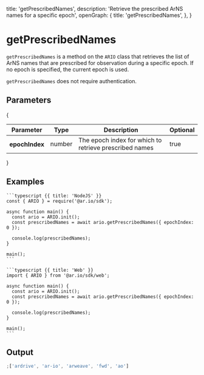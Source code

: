 
  title: 'getPrescribedNames',
  description: 'Retrieve the prescribed ArNS names for a specific epoch',
  openGraph: {
    title: 'getPrescribedNames',
  },
}

<HeroPattern />

# getPrescribedNames

`getPrescribedNames` is a method on the `ARIO` class that retrieves the list of ArNS names that are prescribed for observation during a specific epoch. If no epoch is specified, the current epoch is used.

`getPrescribedNames` does not require authentication.

## Parameters

{

<div style={{ textAlign: 'center' }}>
  <table className="inline-table">
    <thead>
      <tr>
        <th>Parameter</th>
        <th>Type</th>
        <th>Description</th>
        <th>Optional</th>
      </tr>
    </thead>
    <tbody>
      <tr>
        <th>epochIndex</th>
        <td>number</td>
        <td>The epoch index for which to retrieve prescribed names</td>
        <td>true</td>
      </tr>
    </tbody>
  </table>
</div>
}

## Examples

<CodeGroup title="getPrescribedNames">

    ```typescript {{ title: 'NodeJS' }}
    const { ARIO } = require('@ar.io/sdk');

    async function main() {
      const ario = ARIO.init();
      const prescribedNames = await ario.getPrescribedNames({ epochIndex: 0 });

      console.log(prescribedNames);
    }

    main();
    ```

    ```typescript {{ title: 'Web' }}
    import { ARIO } from '@ar.io/sdk/web';

    async function main() {
      const ario = ARIO.init();
      const prescribedNames = await ario.getPrescribedNames({ epochIndex: 0 });

      console.log(prescribedNames);
    }

    main();
    ```

</CodeGroup>

## Output

```js
;['ardrive', 'ar-io', 'arweave', 'fwd', 'ao']
```
